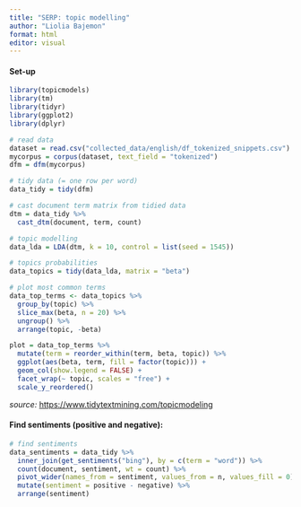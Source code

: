 ```yaml
---
title: "SERP: topic modelling"
author: "Liolia Bajemon"
format: html
editor: visual
---
```


#### Set-up

```r
library(topicmodels)
library(tm)
library(tidyr)
library(ggplot2)
library(dplyr)
```

```r

# read data
dataset = read.csv("collected_data/english/df_tokenized_snippets.csv")
mycorpus = corpus(dataset, text_field = "tokenized")
dfm = dfm(mycorpus)

# tidy data (= one row per word)
data_tidy = tidy(dfm)

# cast document term matrix from tidied data
dtm = data_tidy %>% 
  cast_dtm(document, term, count)

# topic modelling
data_lda = LDA(dtm, k = 10, control = list(seed = 1545))

# topics probabilities
data_topics = tidy(data_lda, matrix = "beta")

# plot most common terms
data_top_terms <- data_topics %>%
  group_by(topic) %>%
  slice_max(beta, n = 20) %>% 
  ungroup() %>%
  arrange(topic, -beta)

plot = data_top_terms %>% 
  mutate(term = reorder_within(term, beta, topic)) %>% 
  ggplot(aes(beta, term, fill = factor(topic))) + 
  geom_col(show.legend = FALSE) + 
  facet_wrap(~ topic, scales = "free") +
  scale_y_reordered()
```

*source:* <https://www.tidytextmining.com/topicmodeling>

#### Find sentiments (positive and negative):

```r

# find sentiments
data_sentiments = data_tidy %>% 
  inner_join(get_sentiments("bing"), by = c(term = "word")) %>% 
  count(document, sentiment, wt = count) %>% 
  pivot_wider(names_from = sentiment, values_from = n, values_fill = 0) %>% 
  mutate(sentiment = positive - negative) %>% 
  arrange(sentiment)
```
